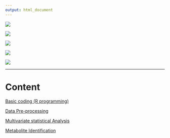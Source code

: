 ```yaml
---
output: html_document
---
```


![](src/img/AG-BIOBOOK_Cover.png)

![](src/img/Agenda%201.png)

![](src/img/Agenda%202.png)

![](src/img/Agenda%203.png)

![](src/img/Agenda%204.png)

------------------------------------------------------------------------

# Content

[Basic coding (R programming)](src/page/R_tutorial.html)

[Data Pre-processing](src/page/nmr_data_preprocessing.html)

[Multivariate statistical Analysis](src/page/multivariate_analysis.html)

[Metabolite Identification](src/page/met_id.html)
